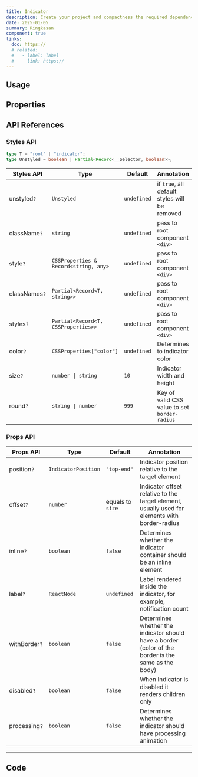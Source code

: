 ```yaml
---
title: Indicator
description: Create your project and compactness the required dependencies.
date: 2025-01-05
summary: Ringkasan
component: true
links:
  doc: https://
  # related:
  #   - label: label
  #     link: https://
---
```


## Usage

<IndicatorDemosUsage />

## Properties

<IndicatorDemosConfigurator />

## API References

### Styles API

```ts
type T = "root" | "indicator";
type Unstyled = boolean | Partial<Record<__Selector, boolean>>;
```

| Styles API    | Type                                  | Default     | Annotation                                    |
| ------------- | ------------------------------------- | ----------- | --------------------------------------------- |
| unstyled`?`   | `Unstyled`                            | `undefined` | if `true`, all default styles will be removed |
| className`?`  | `string`                              | `undefined` | pass to root component `<div>`                |
| style`?`      | `CSSProperties & Record<string, any>` | `undefined` | pass to root component `<div>`                |
| classNames`?` | `Partial<Record<T, string>>`          | `undefined` | pass to root component `<div>`                |
| styles`?`     | `Partial<Record<T, CSSProperties>>`   | `undefined` | pass to root component `<div>`                |
| color`?`      | `CSSProperties["color"]`              | `undefined` | Determines to indicator color                 |
| size`?`       | `number \| string`                    | `10`        | Indicator width and height                    |
| round`?`      | `string \| number`                    | `999`       | Key of valid CSS value to set `border-radius` |

### Props API

| Props API     | Type                | Default          | Annotation                                                                                          |
| ------------- | ------------------- | ---------------- | --------------------------------------------------------------------------------------------------- |
| position`?`   | `IndicatorPosition` | `"top-end"`      | Indicator position relative to the target element                                                   |
| offset`?`     | `number`            | equals to `size` | Indicator offset relative to the target element, usually used for elements with border-radius       |
| inline`?`     | `boolean`           | `false`          | Determines whether the indicator container should be an inline element                              |
| label`?`      | `ReactNode`         | `undefined`      | Label rendered inside the indicator, for example, notification count                                |
| withBorder`?` | `boolean`           | `false`          | Determines whether the indicator should have a border (color of the border is the same as the body) |
| disabled`?`   | `boolean`           | `false`          | When Indicator is disabled it renders children only                                                 |
| processing`?` | `boolean`           | `false`          | Determines whether the indicator should have processing animation                                   |

---

## Code

